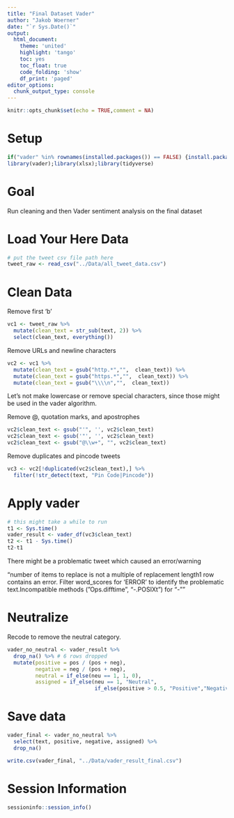 ```yaml
---
title: "Final Dataset Vader"
author: "Jakob Woerner"
date: "`r Sys.Date()`"
output: 
  html_document:
    theme: 'united'
    highlight: 'tango'
    toc: yes
    toc_float: true
    code_folding: 'show'
    df_print: 'paged'
editor_options: 
  chunk_output_type: console
---
```


```r
knitr::opts_chunk$set(echo = TRUE,comment = NA)
```

# Setup
```r
if("vader" %in% rownames(installed.packages()) == FALSE) {install.packages("vader")}
library(vader);library(xlsx);library(tidyverse)
```

# Goal

Run cleaning and then Vader sentiment analysis on the final dataset


# Load Your Here Data

```r
# put the tweet csv file path here
tweet_raw <- read_csv("../Data/all_tweet_data.csv")

```

# Clean Data

Remove first 'b'

```r
vc1 <- tweet_raw %>% 
  mutate(clean_text = str_sub(text, 2)) %>% 
  select(clean_text, everything())
```

Remove URLs and newline characters

```r
vc2 <- vc1 %>% 
  mutate(clean_text = gsub("http.*","",  clean_text)) %>% 
  mutate(clean_text = gsub("https.*","",  clean_text)) %>% 
  mutate(clean_text = gsub("\\\\n","",  clean_text))
```

Let's not make lowercase or remove special characters, since those might be used in the vader algorithm.

Remove @, quotation marks, and apostrophes

```r
vc2$clean_text <- gsub("'", '', vc2$clean_text)
vc2$clean_text <- gsub('"', '', vc2$clean_text)
vc2$clean_text <- gsub("@\\w+", "", vc2$clean_text)
```

Remove duplicates and pincode tweets

```r
vc3 <- vc2[!duplicated(vc2$clean_text),] %>% 
  filter(!str_detect(text, "Pin Code|Pincode"))
```

# Apply vader    

```r
# this might take a while to run
t1 <- Sys.time()
vader_result <- vader_df(vc3$clean_text) 
t2 <- t1 - Sys.time()
t2-t1
```

There might be a problematic tweet which caused an error/warning

"number of items to replace is not a multiple of replacement length1 row contains an error. Filter word_scores for 'ERROR' to identify the problematic text.Incompatible methods ("Ops.difftime", "-.POSIXt") for "-""

# Neutralize

Recode to remove the neutral category.

```r
vader_no_neutral <- vader_result %>% 
  drop_na() %>% # 6 rows dropped
  mutate(positive = pos / (pos + neg),
         negative = neg / (pos + neg),
         neutral = if_else(neu == 1, 1, 0),
         assigned = if_else(neu == 1, "Neutral",
                            if_else(positive > 0.5, "Positive","Negative")))
```

# Save data

```r
vader_final <- vader_no_neutral %>% 
  select(text, positive, negative, assigned) %>% 
  drop_na()

write.csv(vader_final, "../Data/vader_result_final.csv")
```


# Session Information
```r
sessioninfo::session_info()
```


